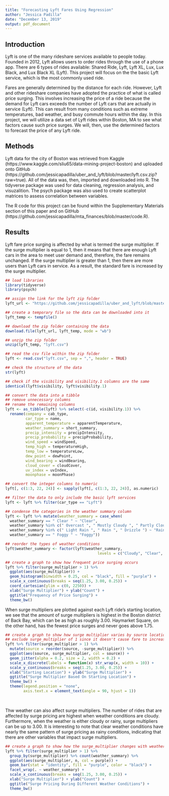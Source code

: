 ```yaml
---
title: "Forecasting Lyft Fares Using Regression"
author: "Jessica Padilla"
date: "December 13, 2019"
output: pdf_document
---
```


## Introduction

Lyft is one of the many rideshare services available to people today.  Founded in 2012, Lyft allows users to order rides through the use of a phone app.  There are 6 types of rides available: Shared Ride, Lyft, Lyft XL, Lux, Lux Black, and Lux Black XL (Lyft).  This project will focus on the the basic Lyft service, which is the most commonly used ride.  

Fares are generally determined by the distance for each ride.  However, Lyft and other rideshare companies have adopted the practice of what is called price surging.  This involves increasing the price of a ride because the demand for Lyft cars exceeds the number of Lyft cars that are actually in service (Lyft).  This can result from many conditions such as extreme temperatures, bad weather, and busy commute hours within the day.  In this project, we will utilize a data set of Lyft rides within Boston, MA to see what factors cause such price surges.  We will, then, use the determined factors to forecast the price of any Lyft ride.
&nbsp;

## Methods

Lyft data for the city of Boston was retrieved from Kaggle (https://www.kaggle.com/sliu65/data-mining-project-boston) and uploaded onto GitHub (https://github.com/jessicapadilla/uber_and_lyft/blob/master/lyft.csv.zip?raw=true).   All of the data was, then, imported and downloaded into R.  The tidyverse package was used for data cleaning, regression analysis, and visuzalition. The psych package was also used to create scatterplot matrices to assess correlation between variables.

The R code for this project can be found within the Supplementary Materials section of this paper and on GitHub (https://github.com/jessicapadilla/mta_finances/blob/master/code.R).
&nbsp;

## Results

Lyft fare price surging is affected by what is termed the surge multiplier.  If the surge multiplier is equal to 1, then it means that there are enough Lyft cars in the area to meet user demand and, therefore, the fare remains unchanged.  If the surge multiplier is greater than 1, then there are more users than Lyft cars in service.  As a result, the standard fare is increased by the surge multiplier.

```r

## load libraries
library(tidyverse)
library(psych)

## assign the link for the lyft zip folder
lyft_url <- "https://github.com/jessicapadilla/uber_and_lyft/blob/master/lyft.csv.zip?raw=true"

## create a temporary file so the data can be downloaded into it
lyft_temp <- tempfile()

## download the zip folder containing the data
download.file(lyft_url, lyft_temp, mode = "wb")

## unzip the zip folder
unzip(lyft_temp, "lyft.csv")

## read the csv file within the zip folder
lyft <- read.csv("lyft.csv", sep = ",", header = TRUE)

## check the structure of the data
str(lyft)

## check if the visibility and visibility.1 columns are the same
identical(lyft$visibility, lyft$visibility.1)

## convert the data into a tibble
## remove unnecessary columns
## rename the remaining columns
lyft <- as_tibble(lyft) %>% select(-c(id, visibility.1)) %>%
  rename(company = cab_type,
         car_type = name,
         apparent_temperature = apparentTemperature,
         weather_summary = short_summary,
         precip_intensity = precipIntensity,
         precip_probability = precipProbability,
         wind_speed = windSpeed,
         temp_high = temperatureHigh,
         temp_low = temperatureLow,
         dew_point = dewPoint,
         wind_bearing = windBearing,
         cloud_cover = cloudCover,
         uv_index = uvIndex,
         moonphase = moonPhase)

## convert the integer columns to numeric
lyft[, c(1:3, 22, 24)] <- sapply(lyft[, c(1:3, 22, 24)], as.numeric)

## filter the data to only include the basic lyft services
lyft <- lyft %>% filter(car_type == "Lyft")

## condense the categories in the weather summary column
lyft <- lyft %>% mutate(weather_summary = case_when(
  weather_summary == " Clear " ~ "Clear",
  weather_summary %in% c(" Overcast ", " Mostly Cloudy ", " Partly Cloudy ", " Possible Drizzle ") ~ "Cloudy",
  weather_summary %in% c(" Light Rain ", " Rain ", " Drizzle ") ~ "Rainy",
  weather_summary == " Foggy " ~ "Foggy"))

## reorder the types of weather conditions
lyft$weather_summary <- factor(lyft$weather_summary,
                                         levels = c("Cloudy", "Clear", "Rainy", "Foggy"))

## create a graph to show how frequent price surging occurs
lyft %>% filter(surge_multiplier > 1) %>%
  ggplot(aes(surge_multiplier)) + 
  geom_histogram(binwidth = 0.25, col = "black", fill = "purple") +
  scale_x_continuous(breaks = seq(1.25, 3.00, 0.25)) +
  coord_cartesian(ylim = c(0, 2250)) +
  xlab("Surge Multiplier") + ylab("Count") +
  ggtitle("Frequency of Price Surging") +
  theme_bw()
```

When surge multipliers are plotted against each Lyft ride's starting location, we see that the amount of surge multipliers is highest in the Boston district of Back Bay, which can be as high as roughly 3.00.  Haymarket Square, on the other hand, has the fewest price surges and never goes above 1.75.

```r

## create a graph to show how surge multiplier varies by source location
## exclude surge_multiplier of 1 since it doesn't cause fare to increase
lyft %>% filter(surge_multiplier > 1) %>%
  mutate(source = reorder(source, -surge_multiplier)) %>%
  ggplot(aes(source, surge_multiplier, col = source)) + 
  geom_jitter(alpha = 0.2, size = 2, width = 0.2) +
  scale_x_discrete(labels = function(x) str_wrap(x, width = 10)) +
  scale_y_continuous(breaks = seq(1.25, 3.00, 0.25)) +
  xlab("Starting Location") + ylab("Surge Multiplier") +
  ggtitle("Surge Multiplier Based On Starting Location") +
  theme_bw() + 
  theme(legend.position = "none", 
        axis.text.x = element_text(angle = 90, hjust = 1))
```

&nbsp;

Thw weather can also affect surge multipliers.  The number of rides that are affected by surge pricing are highest when weather conditions are cloudy.  Furthermore, when the weather is either cloudy or rainy, surge multipliers can be up to 3.00.  It is interesting to note that clear weather conditions have nearly the same pattern of surge pricing as rainy conditions, indicating that there are other variables that impact surge multipliers.

```r

## create a graph to show how the surge_multiplier changes with weather
lyft %>% filter(surge_multiplier > 1) %>% 
  group_by(surge_multiplier) %>% count(weather_summary) %>%
  ggplot(aes(surge_multiplier, n, col = purple)) + 
  geom_bar(stat = "identity", fill = "purple", color = "black") +
  facet_wrap(. ~ weather_summary) + 
  scale_x_continuous(breaks = seq(1.25, 3.00, 0.25)) +
  xlab("Surge Multiplier") + ylab("Count") + 
  ggtitle("Surge Pricing During Different Weather Conditions") +
  theme_bw()
```

